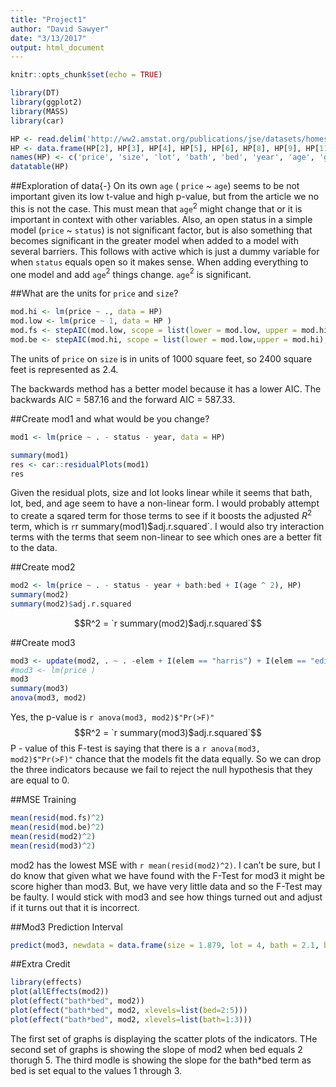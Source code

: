 ```yaml
---
title: "Project1"
author: "David Sawyer"
date: "3/13/2017"
output: html_document
---
```


```r
knitr::opts_chunk$set(echo = TRUE)
```

```r
library(DT)
library(ggplot2)
library(MASS)
library(car)
```


```r
HP <- read.delim('http://ww2.amstat.org/publications/jse/datasets/homes76.dat.txt', header = TRUE)
HP <- data.frame(HP[2], HP[3], HP[4], HP[5], HP[6], HP[8], HP[9], HP[11], HP[12], HP[13], HP[14])
names(HP) <- c('price', 'size', 'lot', 'bath', 'bed', 'year', 'age', 'garage', 'status', 'active', 'elem')
datatable(HP)
```

##Exploration of data{-}
On its own `age` ( `price` ~ `age`) seems to be not important given its low t-value and high p-value, but from the article we no this is not the case. This must mean that `age`$^2$ might change that or it is important in context with other variables. Also, an open status in a simple model (`price` ~ `status`) is not significant factor, but is also something that becomes significant in the greater model when added to a model with several barriers. This follows with active which is just a dummy variable for when `status` equals open so it makes sense. When adding everything to one model and add `age`$^2$ things change. `age`$^2$ is significant.

##What are the units for `price` and `size`?

```r
mod.hi <- lm(price ~ ., data = HP)
mod.low <- lm(price ~ 1, data = HP )
mod.fs <- stepAIC(mod.low, scope = list(lower = mod.low, upper = mod.hi), direction = "forward")
mod.be <- stepAIC(mod.hi, scope = list(lower = mod.low,upper = mod.hi), direction = "backward")
```
The units of `price` on `size` is in units of 1000 square feet, so 2400 square feet is represented as 2.4. 

The backwards method has a better model because it has a lower AIC. The backwards AIC = 587.16 and the forward AIC = 587.33.

##Create mod1 and what would be you change?

```r
mod1 <- lm(price ~ . - status - year, data = HP)

summary(mod1)
res <- car::residualPlots(mod1)
res
```
Given the residual plots, size and lot  looks linear while it seems that bath, lot, bed, and age seem to have a non-linear form. I would probably attempt to create a sqared term for those terms to see if it boosts the adjusted $R^2$ term, which is `r `r summary(mod1)$adj.r.squared`. I would also try interaction terms with the terms that seem non-linear to see which ones are a better fit to the data.


##Create mod2
```r
mod2 <- lm(price ~ . - status - year + bath:bed + I(age ^ 2), HP)
summary(mod2)
summary(mod2)$adj.r.squared
```

$$R^2 = `r summary(mod2)$adj.r.squared`$$

##Create mod3

```r
mod3 <- update(mod2, . ~ . -elem + I(elem == "harris") + I(elem == "edison"))
#mod3 <- lm(price )
mod3
summary(mod3)
anova(mod3, mod2)
```

Yes, the p-value is `r anova(mod3, mod2)$"Pr(>F)" `
$$R^2 = `r summary(mod3)$adj.r.squared`$$
P - value of this F-test is saying that there is a `r anova(mod3, mod2)$"Pr(>F)" ` chance that the models fit the data equally. So we can drop the three indicators because we fail to reject the null hypothesis that they are equal to 0. 



##MSE Training

```r
mean(resid(mod.fs)^2)
mean(resid(mod.be)^2)
mean(resid(mod2)^2)
mean(resid(mod3)^2)
```
mod2 has the lowest MSE with `r mean(resid(mod2)^2)`. I can't be sure, but I do know that given what we have found with the F-Test for mod3 it might be score higher than mod3. But, we have very little data and so the F-Test may be faulty. I would stick with mod3 and see how things turned out and adjust if it turns out that it is incorrect. 


##Mod3 Prediction Interval

```r
predict(mod3, newdata = data.frame(size = 1.879, lot = 4, bath = 2.1, bed = 3, garage = 2, active = 1 , age = .5, elem = 'parker'), level = .95, interval = 'predict')
```

##Extra Credit
```r
library(effects)
plot(allEffects(mod2))
plot(effect("bath*bed", mod2))
plot(effect("bath*bed", mod2, xlevels=list(bed=2:5)))
plot(effect("bath*bed", mod2, xlevels=list(bath=1:3)))
```

The first set of graphs is displaying the scatter plots of the indicators. THe second set of graphs is showing the slope of mod2 when bed equals 2 thorugh 5. The third modle is showing the slope for the bath*bed term as bed is set equal to the values 1 through 3.    